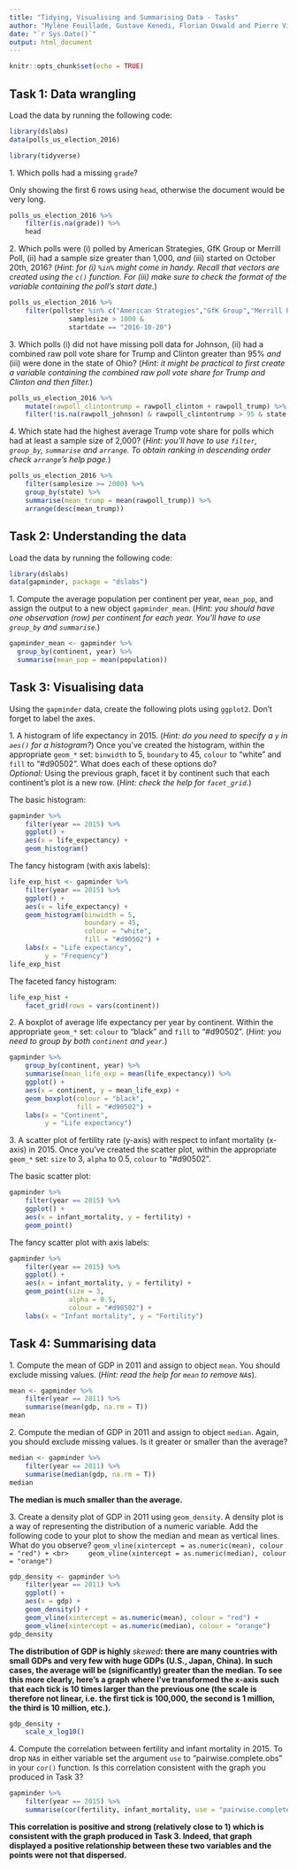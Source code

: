```yaml
---
title: "Tidying, Visualising and Summarising Data - Tasks"
author: "Mylène Feuillade, Gustave Kenedi, Florian Oswald and Pierre Villedieu"
date: "`r Sys.Date()`"
output: html_document
---
```


```r
knitr::opts_chunk$set(echo = TRUE)
```

## Task 1: Data wrangling

Load the data by running the following code:

```r
library(dslabs)
data(polls_us_election_2016)

library(tidyverse)
```

1\. Which polls had a missing `grade`?

Only showing the first 6 rows using `head`, otherwise the document would be very long.

```r
polls_us_election_2016 %>%
    filter(is.na(grade)) %>%
    head
```

2\. Which polls were (i) polled by American Strategies, GfK Group or Merrill Poll, (ii) had a sample size greater than 1,000, _and_ (iii) started on October 20th, 2016? (*Hint: for (i) `%in%` might come in handy. Recall that vectors are created using the `c()` function. For (iii) make sure to check the format of the variable containing the poll's start date.*)

```r
polls_us_election_2016 %>%
    filter(pollster %in% c("American Strategies","GfK Group","Merrill Poll") &
               samplesize > 1000 &
               startdate == "2016-10-20")
```

3\. Which polls (i) did not have missing poll data for Johnson, (ii) had a combined raw poll vote share for Trump and Clinton greater than 95% _and_ (iii) were done in the state of Ohio?  (*Hint: it might be practical to first create a variable containing the combined raw poll vote share for Trump and Clinton and then filter.*)

```r
polls_us_election_2016 %>%
    mutate(rawpoll_clintontrump = rawpoll_clinton + rawpoll_trump) %>%
    filter(!is.na(rawpoll_johnson) & rawpoll_clintontrump > 95 & state == "Ohio")
```


4\. Which state had the highest average Trump vote share for polls which had at least a sample size of 2,000? (*Hint: you'll have to use `filter`, `group_by`, `summarise` and `arrange`. To obtain ranking in descending order check `arrange`'s help page.*)

```r
polls_us_election_2016 %>%
    filter(samplesize >= 2000) %>%
    group_by(state) %>%
    summarise(mean_trump = mean(rawpoll_trump)) %>%
    arrange(desc(mean_trump))
```


## Task 2: Understanding the data

Load the data by running the following code:

```r
library(dslabs)
data(gapminder, package = "dslabs")
```

1\. Compute the average population per continent per year, `mean_pop`, and assign the output to a new object `gapminder_mean`. (*Hint: you should have one observation (row) per continent for each year. You'll have to use `group_by` and `summarise`.*)

```r
gapminder_mean <- gapminder %>%
  group_by(continent, year) %>%
  summarise(mean_pop = mean(population))
```


## Task 3: Visualising data

Using the `gapminder` data, create the following plots using `ggplot2`. Don't forget to label the axes.

1\. A histogram of life expectancy in 2015. (*Hint: do you need to specify a `y` in `aes()` for a histogram?*) Once you've created the histogram, within the appropriate `geom_*` set: `binwidth` to 5, `boundary` to 45, `colour` to "white" and `fill` to "#d90502". What does each of these options do? <br> *Optional:* Using the previous graph, facet it by continent such that each continent's plot is a new row. (*Hint: check the help for `facet_grid`.*)

The basic histogram:

```r
gapminder %>%
    filter(year == 2015) %>%
    ggplot() +
    aes(x = life_expectancy) +
    geom_histogram()
```

The fancy histogram (with axis labels):

```r
life_exp_hist <- gapminder %>%
    filter(year == 2015) %>%
    ggplot() +
    aes(x = life_expectancy) +
    geom_histogram(binwidth = 5,
                   boundary = 45,
                   colour = "white",
                   fill = "#d90502") +
    labs(x = "Life expectancy",
         y = "Frequency")
life_exp_hist
```

The faceted fancy histogram:

```r
life_exp_hist +
    facet_grid(rows = vars(continent))
```

2\. A boxplot of average life expectancy per year by continent. Within the appropriate `geom_*` set: `colour` to "black" and `fill` to "#d90502". (*Hint: you need to group by both `continent` and `year`.*)

```r
gapminder %>%
    group_by(continent, year) %>%
    summarise(mean_life_exp = mean(life_expectancy)) %>%
    ggplot() +
    aes(x = continent, y = mean_life_exp) +
    geom_boxplot(colour = "black",
                 fill = "#d90502") +
    labs(x = "Continent",
         y = "Life expectancy")
```

3\. A scatter plot of fertility rate (y-axis) with respect to infant mortality (x-axis) in 2015. Once you've created the scatter plot, within the appropriate `geom_*` set: `size` to 3, `alpha` to 0.5, `colour` to "#d90502".

The basic scatter plot:

```r
gapminder %>%
    filter(year == 2015) %>%
    ggplot() +
    aes(x = infant_mortality, y = fertility) +
    geom_point()
```

The fancy scatter plot with axis labels:

```r
gapminder %>%
    filter(year == 2015) %>%
    ggplot() +
    aes(x = infant_mortality, y = fertility) +
    geom_point(size = 3,
               alpha = 0.5,
               colour = "#d90502") +
    labs(x = "Infant mortality", y = "Fertility")
```


## Task 4: Summarising data

1\. Compute the mean of GDP in 2011 and assign to object `mean`. You should exclude missing values. (*Hint: read the help for `mean` to remove `NA`s*).

```r
mean <- gapminder %>%
    filter(year == 2011) %>%
    summarise(mean(gdp, na.rm = T))
mean
```

2\. Compute the median of GDP in 2011 and assign to object `median`. Again, you should exclude missing values. Is it greater or smaller than the average?

```r
median <- gapminder %>%
    filter(year == 2011) %>%
    summarise(median(gdp, na.rm = T))
median
```

**The median is much smaller than the average.**

3\. Create a density plot of GDP in 2011 using `geom_density`. A density plot is a way of representing the distribution of a numeric variable. Add the following code to your plot to show the median and mean as vertical lines. What do you observe?
`geom_vline(xintercept = as.numeric(mean), colour = "red") + <br>
    geom_vline(xintercept = as.numeric(median), colour = "orange")`
    
```r
gdp_density <- gapminder %>%
    filter(year == 2011) %>%
    ggplot() +
    aes(x = gdp) +
    geom_density() +
    geom_vline(xintercept = as.numeric(mean), colour = "red") +
    geom_vline(xintercept = as.numeric(median), colour = "orange")
gdp_density
```

**The distribution of GDP is highly ***skewed***: there are many countries with small GDPs and very few with huge GDPs (U.S., Japan, China). In such cases, the average will be (significantly) greater than the median. To see this more clearly, here's a graph where I've transformed the x-axis such that each tick is 10 times larger than the previous one (the scale is therefore not linear, i.e. the first tick is 100,000, the second is 1 million, the third is 10 million, etc.).**

```r
gdp_density +
    scale_x_log10()
```

4\. Compute the correlation between fertility and infant mortality in 2015. To drop `NA`s in either variable set the argument `use` to "pairwise.complete.obs" in your `cor()` function. Is this correlation consistent with the graph you produced in Task 3?

```r
gapminder %>%
    filter(year == 2015) %>%
    summarise(cor(fertility, infant_mortality, use = "pairwise.complete.obs"))
```

**This correlation is positive and strong (relatively close to 1) which is consistent with the graph produced in Task 3. Indeed, that graph displayed a positive relationship between these two variables and the points were not that dispersed.**
